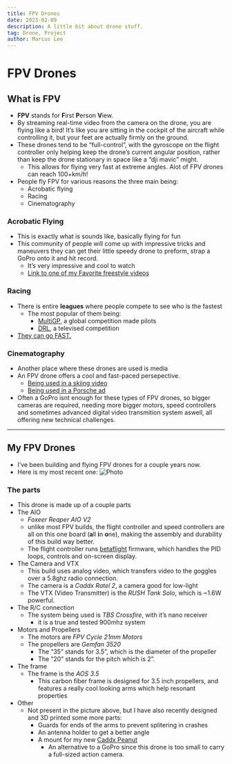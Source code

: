 ```yaml
---
title: FPV Drones
date: 2023-02-09
description: A little bit about drone stuff.
tag: Drone, Project
author: Marcus Lee
---
```


# FPV Drones

## What is FPV
- **FPV** stands for **F**irst **P**erson **V**iew.
- By streaming real-time video from the camera on the drone, you are flying like a bird! It’s like you are sitting in the cockpit of the aircraft while controlling it, but your feet are actually firmly on the ground.
- These drones tend to be “full-control”, with the gyroscope on the flight controller only helping keep the drone’s current angular position, rather than keep the drone stationary in space like a “dji mavic” might.
	- This allows for flying very fast at extreme angles. Alot of FPV drones can reach 100+km/h!
- People fly FPV for various reasons the three main being:
	- Acrobatic flying
	- Racing
	- Cinematography

### Acrobatic Flying
- This is exactly what is sounds like, basically flying for fun
- This community of people will come up with impressive tricks and maneuvers they can get their little speedy drone to preform, strap a GoPro onto it and hit record.
	- It’s very impressive and cool to watch
	- [Link to one of my Favorite freestyle videos](https://youtu.be/f7YMgfjUfGk)

### Racing
- There is entire **leagues** where people compete to see who is the fastest
	- The most popular of them being:
		- [MultiGP](https://www.multigp.com/), a global competition made pilots
		- [DRL](https://thedroneracingleague.com/), a televised competition
- [They can go FAST.](https://youtu.be/xSyJECqhg1o)

### Cinematography
- Another place where these drones are used is media
- An FPV drone offers a cool and fast-paced persepective.
	- [Being used in a skiing video](https://youtu.be/5aqTL6V6JIM)
	- [Being used in a Porsche ad](https://youtu.be/1U2aVQDbJ3o)
- Often a GoPro isnt enough for these types of FPV drones, so bigger cameras are required, needing more bigger motors, speed controllers and sometimes advanced digital video transmition system aswell, all offering new technical challenges.

---

## My FPV Drones
- I’ve been building and flying FPV drones for a couple years now.
- Here is my most recent one:
	<Image
    src="/images/AOS35.jpg"
    alt="Photo"
    width={1008}
    height={756}
    priority
    className="next-image"
    />

### The parts
- This drone is made up of a couple parts
- The AIO
	- *Foxeer Reaper AIO V2*
	- unlike most FPV builds, the flight controller and speed controllers are all on this one board (**a**ll **i**n **o**ne), making the assembly and durability of this build way better.
	- The flight controller runs [betaflight](https://betaflight.com/) firmware, which handles the PID loops, controls and on-screen display.
- The Camera and VTX
	- This build uses analog video, which transfers video to the goggles over a 5.8ghz radio connection.
	- The camera is a *Caddx Ratel 2*, a camera good for low-light
	- The VTX (Video Transmitter) is the *RUSH Tank Solo*, which is ~1.6W powerful.
- The R/C connection
	- The system being used is *TBS Crossfire*, with it’s nano receiver
		- it is a true and tested 900mhz system
- Motors and Propellers
	- The motors are *FPV Cycle 21mm Motors*
	- The propellers are *Gemfan 3520*
		- The “35” stands for 3.5”, which is the diameter of the propeller
		- The “20” stands for the pitch which is 2”.
- The frame
	- The frame is the *AOS 3.5*
		- This carbon fiber frame is designed for 3.5 inch propellers, and features a really cool looking arms which help resonant properties 
- Other
	- Not present in the picture above, but I have also recently designed and 3D printed some more parts:
		- Guards for ends of the arms to prevent splitering in crashes
		- An antenna holder to get a better angle
		- A mount for my new [Caddx Peanut](https://caddxfpv.com/products/caddx-peanut-action-camera)
			- An alternative to a GoPro since this drone is too small to carry a full-sized action camera.